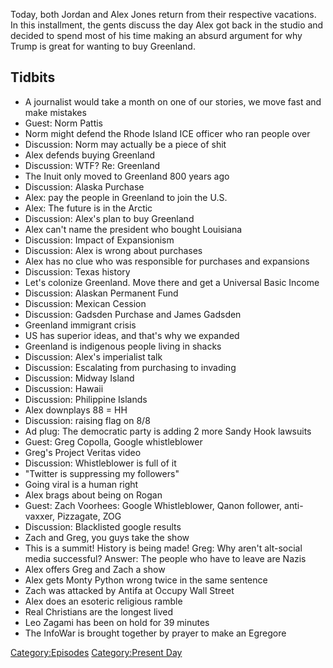 {{Episode
    | title           = August 16, 2019
    | caption         = [https://knowledgefight.libsyn.com/knowledge-fight-august-16-2019 Listen to this episode on Libsyn]
    | episodeNumber   = 333
    | length          = 02:16:44
    | coverageDate    = August 16, 2019
    | episodeType     = [[:Category:Present Day|Present Day]]
    | appearance      = [[Norm Pattis]], [[Greg Copolla]], [[Zach Voorhees]], [[Leo Zagami]]
    | previousEpisode = [[332: Anunnaki Stasis and Emerald Treaties]]
    | nextEpisode     = [[334: August 21-22, 2019]]
}}

{{Stub}}

Today, both Jordan and Alex Jones return from their respective vacations. In this installment, the gents discuss the day Alex got back in the studio and decided to spend most of his time making an absurd argument for why Trump is great for wanting to buy Greenland.

==Tidbits==

*A journalist would take a month on one of our stories, we move fast and make mistakes
*Guest: Norm Pattis
*Norm might defend the Rhode Island ICE officer who ran people over
*Discussion: Norm may actually be a piece of shit
*Alex defends buying Greenland
*Discussion: WTF? Re: Greenland
*The Inuit only moved to Greenland 800 years ago
*Discussion: Alaska Purchase
*Alex: pay the people in Greenland to join the U.S.
*Alex: The future is in the Arctic
*Discussion: Alex's plan to buy Greenland
*Alex can't name the president who bought Louisiana
*Discussion: Impact of Expansionism
*Discussion: Alex is wrong about purchases
*Alex has no clue who was responsible for purchases and expansions
*Discussion: Texas history
*Let's colonize Greenland. Move there and get a Universal Basic Income
*Discussion: Alaskan Permanent Fund
*Discussion: Mexican Cession
*Discussion: Gadsden Purchase and James Gadsden
*Greenland immigrant crisis
*US has superior ideas, and that's why we expanded
*Greenland is indigenous people living in shacks
*Discussion: Alex's imperialist talk
*Discussion: Escalating from purchasing to invading
*Discussion: Midway Island
*Discussion: Hawaii
*Discussion: Philippine Islands
*Alex downplays 88 = HH
*Discussion: raising flag on 8/8
*Ad plug: The democratic party is adding 2 more Sandy Hook lawsuits
*Guest: Greg Copolla, Google whistleblower
*Greg's Project Veritas video
*Discussion: Whistleblower is full of it
*"Twitter is suppressing my followers"
*Going viral is a human right
*Alex brags about being on Rogan
*Guest: Zach Voorhees: Google Whistleblower, Qanon follower, anti-vaxxer, Pizzagate, ZOG
*Discussion: Blacklisted google results
*Zach and Greg, you guys take the show
*This is a summit! History is being made! Greg: Why aren't alt-social media successful? Answer: The people who have to leave are Nazis
*Alex offers Greg and Zach a show
*Alex gets Monty Python wrong twice in the same sentence
*Zach was attacked by Antifa at Occupy Wall Street
*Alex does an esoteric religious ramble
*Real Christians are the longest lived
*Leo Zagami has been on hold for 39 minutes
*The InfoWar is brought together by prayer to make an Egregore

[[Category:Episodes]]
[[Category:Present Day]]